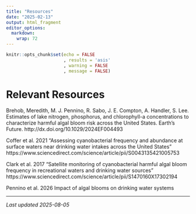 ```yaml
---
title: "Resources"
date: "2025-02-13"
output: html_fragment
editor_options: 
  markdown: 
    wrap: 72
---
```


```r
knitr::opts_chunk$set(echo = FALSE
                      , results = 'asis'
                      , warning = FALSE
                      , message = FALSE)
```

# Relevant Resources

Brehob, Meredith, M. J. Pennino, R. Sabo, J. E. Compton, A. Handler, S. Lee. Estimates of lake nitrogen, phosphorus, and chlorophyll-a concentrations to characterize harmful algal bloom risk across the United States. Earth’s Future. http://dx.doi.org/10.1029/2024EF004493

Coffer et al. 2021 “Assessing cyanobacterial frequency and abundance at surface waters near drinking water intakes across the United States” https://www.sciencedirect.com/science/article/pii/S0043135421005753 

Clark et al. 2017 “Satellite monitoring of cyanobacterial harmful algal bloom frequency in recreational waters and drinking water sources” https://www.sciencedirect.com/science/article/pii/S1470160X17302194 

Pennino et al. 2026 Impact of algal blooms on drinking water systems

---

*Last updated 2025-08-05*
